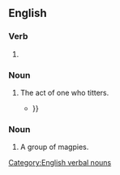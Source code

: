 ==English==

===Verb===
{{head|en|verb form}}

# {{present participle of|en|titter|nocat=1}}

===Noun===
{{en-noun}}

# The act of one who titters.
#* {{quote-text|en|year=1855|author=Anna Mary Howitt|title=A school of life|page=63|passage=The good signor's little address was received in a variety of ways: there were '''titterings''' and coughings, and there were also a few instances of noble and generous response to poor Leonard's action {{...}}}}

===Noun===
{{en-noun}}
# A group of magpies.

[[Category:English verbal nouns]]